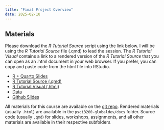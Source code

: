 ```yaml
---
title: "Final Project Overview"
date: 2025-02-10
---
```



## Materials

Please download the *R Tutorial Source* script using the link below. I will be using the *R Tutorial Source* file (.qmd) to lead the session. The *R Tutorial Visual* contains a link to a rendered version of the *R Tutorial Source* that you can open as an .html document in your web browser. If you prefer, you can copy and paste code from the html file into RStudio.

- [R + Quarto Slides](/slides/05_quarto.html)
- [R Tutorial Source (.qmd)](https://github.com/jrspringman/psci3200-globaldev/blob/main/workshops/w1_quarto.qmd)
- [R Tutorial Visual (.html)](/workshops/w1_quarto.html)
- [Data](https://github.com/jrspringman/psci3200-globaldev/blob/main/workshops/aau_survey/clean_endline_did.csv)
- [Github Slides](/slides/lees-git.html)

::: {.callout-note}
All materials for this course are available on the [git repo](https://github.com/jrspringman/psci3200-globaldev). Rendered materials (usually `.html`) are available in the `psci3200-globaldev/docs` folder. Source code (usually `.qmd`) for slides, workshops, assignments, and all other materials are available in their respective subfolders.
:::





